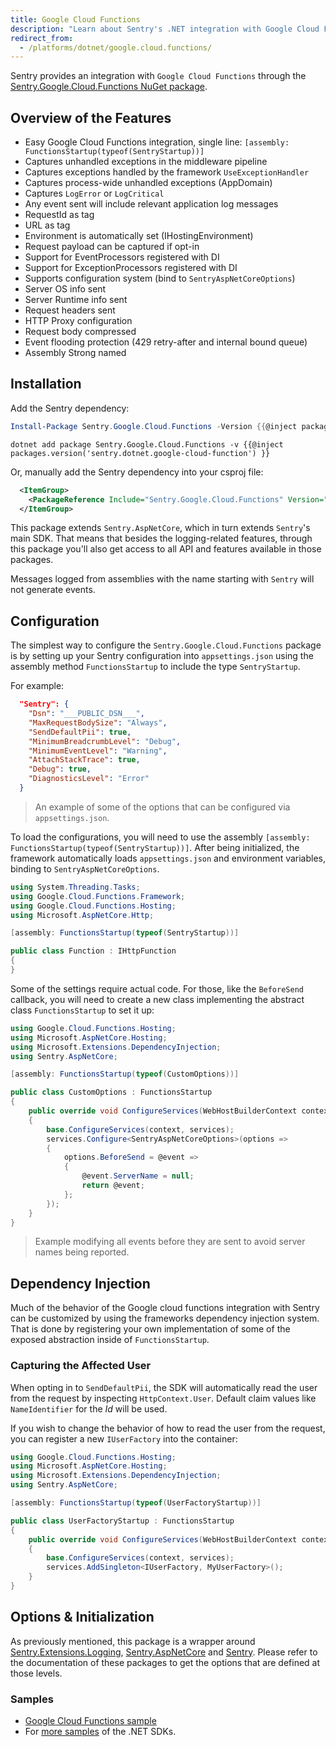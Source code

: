 ```yaml
---
title: Google Cloud Functions
description: "Learn about Sentry's .NET integration with Google Cloud Functions."
redirect_from:
  - /platforms/dotnet/google.cloud.functions/
---
```


Sentry provides an integration with `Google Cloud Functions` through the [Sentry.Google.Cloud.Functions NuGet package](https://www.nuget.org/packages/sentry.google.cloud.functions).

## Overview of the Features

- Easy Google Cloud Functions integration, single line: `[assembly: FunctionsStartup(typeof(SentryStartup))]`
- Captures unhandled exceptions in the middleware pipeline
- Captures exceptions handled by the framework `UseExceptionHandler`
- Captures process-wide unhandled exceptions (AppDomain)
- Captures `LogError` or `LogCritical`
- Any event sent will include relevant application log messages
- RequestId as tag
- URL as tag
- Environment is automatically set (IHostingEnvironment)
- Request payload can be captured if opt-in
- Support for EventProcessors registered with DI
- Support for ExceptionProcessors registered with DI
- Supports configuration system (bind to `SentryAspNetCoreOptions`)
- Server OS info sent
- Server Runtime info sent
- Request headers sent
- HTTP Proxy configuration
- Request body compressed
- Event flooding protection (429 retry-after and internal bound queue)
- Assembly Strong named

## Installation

Add the Sentry dependency:

```powershell {tabTitle:Package Manager}
Install-Package Sentry.Google.Cloud.Functions -Version {{@inject packages.version('sentry.dotnet.google-cloud-function') }}
```

```shell {tabTitle:.NET Core CLI}
dotnet add package Sentry.Google.Cloud.Functions -v {{@inject packages.version('sentry.dotnet.google-cloud-function') }}
```

Or, manually add the Sentry dependency into your csproj file:

```xml {tabTitle:project.csproj}
  <ItemGroup>
    <PackageReference Include="Sentry.Google.Cloud.Functions" Version="{{@inject packages.version('sentry.dotnet.google-cloud-function') }}"/>
  </ItemGroup>
```

This package extends `Sentry.AspNetCore`, which in turn extends `Sentry`'s main SDK. That means that besides the logging-related features, through this package you'll also get access to all API and features available in those packages.

<Alert level="warning">

Messages logged from assemblies with the name starting with `Sentry` will not generate events.

</Alert>

## Configuration

The simplest way to configure the `Sentry.Google.Cloud.Functions` package is by setting up your Sentry configuration into `appsettings.json`
using the assembly method `FunctionsStartup` to include the type `SentryStartup`.

For example:

<SignInNote />

```json {filename:appsettings.json}
  "Sentry": {
    "Dsn": "___PUBLIC_DSN___",
    "MaxRequestBodySize": "Always",
    "SendDefaultPii": true,
    "MinimumBreadcrumbLevel": "Debug",
    "MinimumEventLevel": "Warning",
    "AttachStackTrace": true,
    "Debug": true,
    "DiagnosticsLevel": "Error"
  }
```

> An example of some of the options that can be configured via `appsettings.json`.

To load the configurations, you will need to use the assembly `[assembly: FunctionsStartup(typeof(SentryStartup))]`. After being initialized, the framework automatically loads `appsettings.json` and environment variables, binding to `SentryAspNetCoreOptions`.

```csharp {tabTitle:Function.cs}
using System.Threading.Tasks;
using Google.Cloud.Functions.Framework;
using Google.Cloud.Functions.Hosting;
using Microsoft.AspNetCore.Http;

[assembly: FunctionsStartup(typeof(SentryStartup))]

public class Function : IHttpFunction
{
}
```

Some of the settings require actual code. For those, like the `BeforeSend` callback, you will need to create a new class implementing the abstract class `FunctionsStartup` to set it up:

```csharp
using Google.Cloud.Functions.Hosting;
using Microsoft.AspNetCore.Hosting;
using Microsoft.Extensions.DependencyInjection;
using Sentry.AspNetCore;

[assembly: FunctionsStartup(typeof(CustomOptions))]

public class CustomOptions : FunctionsStartup
{
    public override void ConfigureServices(WebHostBuilderContext context, IServiceCollection services)
    {
        base.ConfigureServices(context, services);
        services.Configure<SentryAspNetCoreOptions>(options =>
        {
            options.BeforeSend = @event =>
            {
                @event.ServerName = null;
                return @event;
            };
        });
    }
}
```

> Example modifying all events before they are sent to avoid server names being reported.

## Dependency Injection

Much of the behavior of the Google cloud functions integration with Sentry can be customized by using the frameworks dependency injection system. That is done by registering your own implementation of some of the exposed abstraction inside of `FunctionsStartup`.

### Capturing the Affected User

When opting in to `SendDefaultPii`, the SDK will automatically read the user from the request by inspecting `HttpContext.User`. Default claim values like `NameIdentifier` for the _Id_ will be used.

If you wish to change the behavior of how to read the user from the request, you can register a new `IUserFactory` into the container:

```csharp
using Google.Cloud.Functions.Hosting;
using Microsoft.AspNetCore.Hosting;
using Microsoft.Extensions.DependencyInjection;
using Sentry.AspNetCore;

[assembly: FunctionsStartup(typeof(UserFactoryStartup))]

public class UserFactoryStartup : FunctionsStartup
{
    public override void ConfigureServices(WebHostBuilderContext context, IServiceCollection services)
    {
        base.ConfigureServices(context, services);
        services.AddSingleton<IUserFactory, MyUserFactory>();
    }
}
```

## Options & Initialization

As previously mentioned, this package is a wrapper around [Sentry.Extensions.Logging](/platforms/dotnet/guides/extensions-logging/), [Sentry.AspNetCore](/platforms/dotnet/guides/aspnetcore/) and [Sentry](/platforms/dotnet/). Please refer to the documentation of these packages to get the options that are defined at those levels.

### Samples

- [Google Cloud Functions sample](https://github.com/getsentry/sentry-dotnet/tree/main/samples/Sentry.Samples.Google.Cloud.Functions)
- For [more samples](https://github.com/getsentry/sentry-dotnet-samples) of the .NET SDKs.
